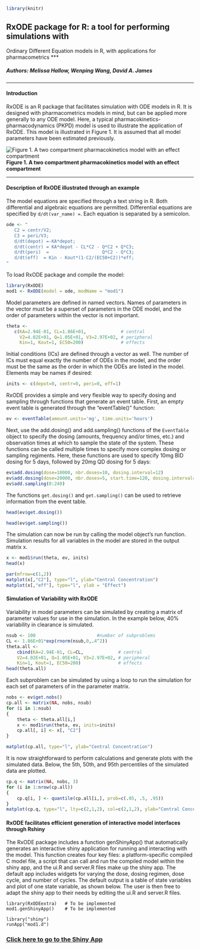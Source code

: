 <!--
%\VignetteEngine{knitr::knitr}
%\VignetteIndexEntry{Introduction to RxODE}
-->
```r
library(knitr)
```

## RxODE package for R: a tool for performing simulations with 
Ordinary Different Equation models in R, with applications for pharmacometrics
***  

##### Authors: Melissa Hallow, Wenping Wang, David A. James

***

#### Introduction
RxODE is an R package that facilitates simulation with ODE models in
R. It is designed with pharmacometrics models in mind, but can be
applied more generally to any ODE model. Here, a typical
pharmacokinetics-pharmacodynamics (PKPD) model is used to illustrate
the application of RxODE. This model is illustrated in Figure 1. It is
assumed that all model parameters have been estimated previously.

![Figure 1. A two compartment pharmacokinetics model with an effect compartment](Model_schematic_w500.png)  
**Figure 1. A two compartment pharmacokinetics model with an effect compartment**  

***
#### Description of RxODE illustrated through an example
The model equations are specified through a text string in R. Both
differential and algebraic equations are permitted. Differential
equations are specified by `d/dt(var_name) = `. Each
equation is separated by a semicolon.

```r
ode <- "
   C2 = centr/V2;
   C3 = peri/V3;
   d/dt(depot) =-KA*depot;
   d/dt(centr) = KA*depot - CL*C2 - Q*C2 + Q*C3;
   d/dt(peri)  =                    Q*C2 - Q*C3;
   d/dt(eff)  = Kin - Kout*(1-C2/(EC50+C2))*eff;
"
```
To load RxODE package and compile the model: 
```r
library(RxODE)
mod1 <- RxODE(model = ode, modName = "mod1")   
```

Model parameters are defined in named vectors. Names of parameters in
the vector must be a superset of parameters in the ODE model, and the
order of parameters within the vector is not important. 
```r
theta <- 
   c(KA=2.94E-01, CL=1.86E+01,             # central 
     V2=4.02E+01, Q=1.05E+01, V3=2.97E+02, # peripheral
     Kin=1, Kout=1, EC50=200)              # effects  
```

Initial conditions (ICs) are defined through a vector as well. The
number of ICs must equal exactly the number of ODEs in the model, and
the order must be the same as the order in which the ODEs are listed
in the model. Elements may be names if desired: 

```r
inits <- c(depot=0, centr=0, peri=0, eff=1)    
```

RxODE provides a simple and very flexible way to specify dosing and
sampling through functions that generate an event table. First, an
empty event table is generated through the "eventTable()" function:
```r
ev <- eventTable(amount.units='mg', time.units='hours')
```
Next, use the add.dosing() and add.sampling() functions of the
`EventTable` object to specify the dosing (amounts, frequency and/or
times, etc.) and observation times at which to sample the state of the
system.  These functions can be called multiple times to specify more
complex dosing or sampling regiments.  Here, these functions are used
to specify 10mg BID dosing for 5 days, followed by 20mg QD dosing for
5 days: 
```r
ev$add.dosing(dose=10000, nbr.doses=10, dosing.interval=12)
ev$add.dosing(dose=20000, nbr.doses=5, start.time=120, dosing.interval=24)
ev$add.sampling(0:240)
```

The functions `get.dosing()` and `get.sampling()` can be used to
retrieve information from the event table.  

```r
head(ev$get.dosing())
```

```r
head(ev$get.sampling())
```

The simulation can now be run by calling the model object's run
function. Simulation results for all variables in the model are stored
in the output matrix x. 

```r
x <- mod1$run(theta, ev, inits)
head(x)
```

```r
par(mfrow=c(1,2))
matplot(x[,"C2"], type="l", ylab="Central Concentration")
matplot(x[,"eff"], type="l", ylab = "Effect")
```

#### Simulation of Variability with RxODE
Variability in model parameters can be simulated by creating a matrix
of parameter values for use in the simulation. In the example below,
40% variability in clearance is simulated. 

```r
nsub <- 100						  #number of subproblems
CL <- 1.86E+01*exp(rnorm(nsub,0,.4^2))
theta.all <- 
	cbind(KA=2.94E-01, CL=CL,             # central 
	V2=4.02E+01, Q=1.05E+01, V3=2.97E+02, # peripheral
	Kin=1, Kout=1, EC50=200)              # effects  
head(theta.all)
```

Each subproblem can be simulated by using a loop to run the simulation
for each set of parameters of in the parameter matrix. 

```r
nobs <- ev$get.nobs()
cp.all <- matrix(NA, nobs, nsub)
for (i in 1:nsub)
{
	theta <- theta.all[i,]
	x <- mod1$run(theta, ev, inits=inits)
	cp.all[, i] <- x[, "C2"]
}

matplot(cp.all, type="l", ylab="Central Concentration")

```

It is now straightforward to perform calculations and generate plots
with the simulated data. Below,  the 5th, 50th, and 95th percentiles
of the simulated data are plotted. 

```r
cp.q <- matrix(NA, nobs, 3)
for (i in 1:nrow(cp.all))
{
	cp.q[i, ] <- quantile(cp.all[i,], prob=c(.05, .5, .95))
}
matplot(cp.q, type="l", lty=c(2,1,2), col=c(2,1,2), ylab="Central Concentration")

```

#### RxODE facilitates efficient generation of interactive model interfaces through Rshiny

The RxODE package includes a function genShinyApp() that automatically
generates an interactive shiny application for running and interacting
with the model. This function creates four key files: a
platform-specific compiled C model file, a script that can call and
run the compiled model within the shiny app, and the ui.R and server.R
files make up the shiny app.  The default app includes widgets for
varying the dose, dosing regimen, dose cycle, and number of cycles.
The default output is a table of state variables and plot of one state
variable, as shown below. The user is then free to adapt the shiny app
to their needs by editing the ui.R and server.R files. 

```
library(RxODEextra)   # To be implemented
mod1.genShinyApp()    # To be implemented

library("shiny")
runApp("mod1.d")
```

### [Click here to go to the Shiny App](http://qsp.engr.uga.edu:3838/RxODE/RegimenSimulator)
